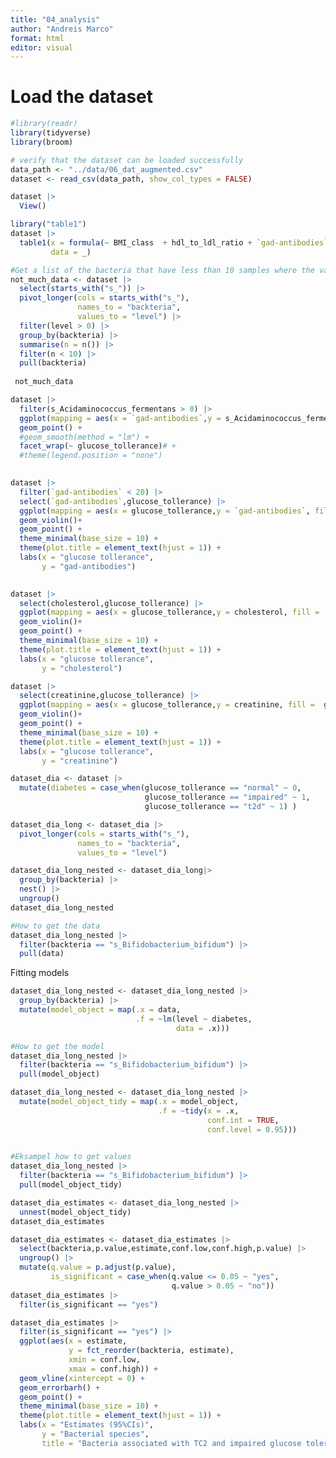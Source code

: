 ```yaml
---
title: "04_analysis"
author: "Andreis Marco"
format: html
editor: visual
---
```


# Load the dataset

```r
#library(readr)
library(tidyverse)
library(broom)
```

```r
# verify that the dataset can be loaded successfully
data_path <- "../data/06_dat_augmented.csv"
dataset <- read_csv(data_path, show_col_types = FALSE)
```

```r
dataset |> 
  View()
```

```r
library("table1")
dataset |> 
  table1(x = formula(~ BMI_class  + hdl_to_ldl_ratio + `gad-antibodies`+ cholesterol + creatinine| glucose_tollerance),
         data = _)
```

```r
#Get a list of the bacteria that have less than 10 samples where the value is different from 0 maby we move this ???
not_much_data <- dataset |>  
  select(starts_with("s_")) |> 
  pivot_longer(cols = starts_with("s_"),
               names_to = "backteria",
               values_to = "level") |> 
  filter(level > 0) |> 
  group_by(backteria) |> 
  summarise(n = n()) |> 
  filter(n < 10) |> 
  pull(backteria)
  
 not_much_data 
```

```r

dataset |>  
  filter(s_Acidaminococcus_fermentans > 0) |> 
  ggplot(mapping = aes(x = `gad-antibodies`,y = s_Acidaminococcus_fermentans)) +
  geom_point() +
  #geom_smooth(method = "lm") +
  facet_wrap(~ glucose_tollerance)# +
  #theme(legend.position = "none")
  
```

```r

dataset |> 
  filter(`gad-antibodies` < 20) |> 
  select(`gad-antibodies`,glucose_tollerance) |> 
  ggplot(mapping = aes(x = glucose_tollerance,y = `gad-antibodies`, fill =  glucose_tollerance ))+
  geom_violin()+
  geom_point() +
  theme_minimal(base_size = 10) +
  theme(plot.title = element_text(hjust = 1)) +
  labs(x = "glucose tollerance",
       y = "gad-antibodies")
  
```

```r
dataset |> 
  select(cholesterol,glucose_tollerance) |> 
  ggplot(mapping = aes(x = glucose_tollerance,y = cholesterol, fill =  glucose_tollerance ))+
  geom_violin()+
  geom_point() +
  theme_minimal(base_size = 10) +
  theme(plot.title = element_text(hjust = 1)) +
  labs(x = "glucose tollerance",
       y = "cholesterol")
```

```r
dataset |> 
  select(creatinine,glucose_tollerance) |> 
  ggplot(mapping = aes(x = glucose_tollerance,y = creatinine, fill =  glucose_tollerance ))+
  geom_violin()+
  geom_point() +
  theme_minimal(base_size = 10) +
  theme(plot.title = element_text(hjust = 1)) +
  labs(x = "glucose tollerance",
       y = "creatinine")
```

```r
dataset_dia <- dataset |> 
  mutate(diabetes = case_when(glucose_tollerance == "normal" ~ 0,
                              glucose_tollerance == "impaired" ~ 1,
                              glucose_tollerance == "t2d" ~ 1) )
```

```r
dataset_dia_long <- dataset_dia |> 
  pivot_longer(cols = starts_with("s_"),
               names_to = "backteria",
               values_to = "level")
```

```r
dataset_dia_long_nested <- dataset_dia_long|> 
  group_by(backteria) |> 
  nest() |> 
  ungroup()
dataset_dia_long_nested
```

```r
#How to get the data
dataset_dia_long_nested |> 
  filter(backteria == "s_Bifidobacterium_bifidum") |> 
  pull(data)
```

Fitting models

```r
dataset_dia_long_nested <- dataset_dia_long_nested |> 
  group_by(backteria) |> 
  mutate(model_object = map(.x = data,
                            .f = ~lm(level ~ diabetes,
                                     data = .x)))
```

```r
#How to get the model
dataset_dia_long_nested |> 
  filter(backteria == "s_Bifidobacterium_bifidum") |> 
  pull(model_object)
```

```r
dataset_dia_long_nested <- dataset_dia_long_nested |> 
  mutate(model_object_tidy = map(.x = model_object,
                                 .f = ~tidy(x = .x,
                                            conf.int = TRUE,
                                            conf.level = 0.95)))
  
```

```r
#Eksampel how to get values
dataset_dia_long_nested |> 
  filter(backteria == "s_Bifidobacterium_bifidum") |> 
  pull(model_object_tidy)
```

```r
dataset_dia_estimates <- dataset_dia_long_nested |> 
  unnest(model_object_tidy)
dataset_dia_estimates
```

```r
dataset_dia_estimates <- dataset_dia_estimates |> 
  select(backteria,p.value,estimate,conf.low,conf.high,p.value) |> 
  ungroup() |> 
  mutate(q.value = p.adjust(p.value),
         is_significant = case_when(q.value <= 0.05 ~ "yes",
                                    q.value > 0.05 ~ "no"))
dataset_dia_estimates |> 
  filter(is_significant == "yes")
```

```r
dataset_dia_estimates |> 
  filter(is_significant == "yes") |> 
  ggplot(aes(x = estimate,
             y = fct_reorder(backteria, estimate),
             xmin = conf.low,
             xmax = conf.high)) +
  geom_vline(xintercept = 0) +
  geom_errorbarh() +
  geom_point() +
  theme_minimal(base_size = 10) +
  theme(plot.title = element_text(hjust = 1)) +
  labs(x = "Estimates (95%CIs)",
       y = "Bacterial species",
       title = "Bacteria associated with TC2 and impaired glucose tolerance ")
```
